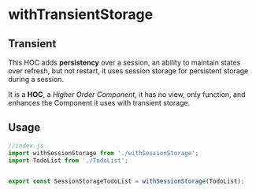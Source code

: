 # withTransientStorage

## Transient

This HOC adds **persistency** over a session, an ability to maintain states over refresh, but not restart, it uses session storage
for persistent storage during a session.

It is a **HOC**, a *Higher Order Component*, it has no view, only function, and enhances the Component it uses with transient
storage.

## Usage

```js
//index.js
import withSessionStorage from './withSessionStorage';
import TodoList from './TodoList';


export const SessionStorageTodoList = withSessionStorage(TodoList);
```
